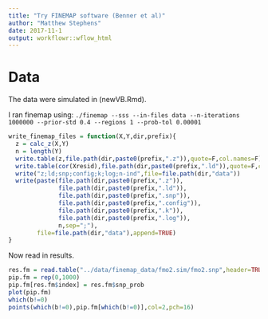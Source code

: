 ```yaml
---
title: "Try FINEMAP software (Benner et al)"
author: "Matthew Stephens"
date: 2017-11-1
output: workflowr::wflow_html
---
```





# Data

The data were simulated in (newVB.Rmd).

I ran finemap using:
`./finemap --sss --in-files data --n-iterations 1000000 --prior-std 0.4 --regions 1 --prob-tol 0.00001`

```r

write_finemap_files = function(X,Y,dir,prefix){
  z = calc_z(X,Y)
  n = length(Y)
  write.table(z,file.path(dir,paste0(prefix,".z")),quote=F,col.names=F)
  write.table(cor(Xresid),file.path(dir,paste0(prefix,".ld")),quote=F,col.names=F,row.names=FALSE)
  write("z;ld;snp;config;k;log;n-ind",file=file.path(dir,"data"))
  write(paste(file.path(dir,paste0(prefix,".z")),
              file.path(dir,paste0(prefix,".ld")),
              file.path(dir,paste0(prefix,".snp")),
              file.path(dir,paste0(prefix,".config")),
              file.path(dir,paste0(prefix,".k")),
              file.path(dir,paste0(prefix,".log")),
              n,sep=";"),
        file=file.path(dir,"data"),append=TRUE)
}


```


Now read in results.
```r
res.fm = read.table("../data/finemap_data/fmo2.sim/fmo2.snp",header=TRUE,sep=" ")
pip.fm = rep(0,1000)
pip.fm[res.fm$index] = res.fm$snp_prob
plot(pip.fm)
which(b!=0)
points(which(b!=0),pip.fm[which(b!=0)],col=2,pch=16)


```


